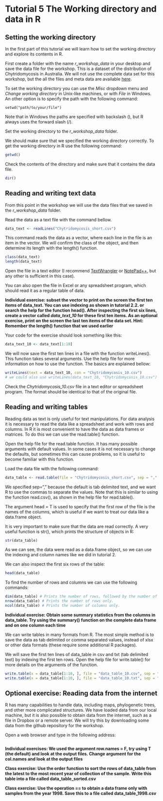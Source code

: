 Tutorial 5 The Working directory and data in R
==============================================

Setting the working directory
-----------------------------
 
 In the first part of this tutorial we will learn how to set the working directory and explore its contents in R.
 
First create a folder with the name *r_workshop_data* in your desktop and save the data file for the workshop. This is a dataset of the distribution of Chytridomycosis in Australia. We will not use the complete data set for this workshop, but the all the files and meta data are available [here](http://ecologicaldata.org/wiki/distribution-and-host-range-chytridiomycosis-australia).


 
To set the working directory you can use the *Misc* dropdown menu and *Change working directory* in Unix-like machines, or with *File* in Windows.
An other option is to specify the path with the following command:

```
setwd("path/to/your/file")
``` 

Note that in Windows the paths are specified with backslash (\), but R always uses the forward slash (/).

Set the working directory to the *r_workshop_data* folder.

We should make sure that we specified the working directory correctly. To get the working directory in R use the following command:

```r
getwd()
```

Check the contents of the directory and make sure that it contains the data file.

```r
dir()
```

Reading and writing text data
-----------------------------

From this point in the workshop we will use the data files that we saved in the *r_workshop_data* folder.

Read the data as a text file with the command bellow.

```r
data_text <- readLines("Chytridomycosis_short.csv")
```
This command reads the data as a vector, where each line in the file is an item in the vector. We will confirm the class of the object, and then determine its length with the length() function.

```r
class(data_text)
length(data_text)
```

Open the file in a text editor (I recommend [TextWrangler](http://www.barebones.com/products/textwrangler/) or [NotePad++](http://notepad-plus-plus.org/download/v6.5.html), but any other is sufficient in this case).

You can also open the file in Excel or any spreadsheet program, which should read it as a regular table of data.

**Individual exercise: subset the vector to print on the screen the first ten items of data_text. You can use indexing as shown in tutorial 2.2. or search the help for the function head(). 
After inspecting the first six lines, create a vector called *data_text_10* for these first ten items.
As an optional exercise, print on the screen the last ten items of the data set. Hint: Remember the length() function that we used earlier**

Your code for the exercise should look something like this:

```r
data_text_10 <- data_text[1:10]
```

We will now save the first ten lines in a file with the function writeLines(). This function takes several arguments. Use the help file for more information on how to use the function. The basics are explained bellow:

```r
writeLines(text = data_text_10, con = "Chytridomycosis_10.csv")
# we could also use writeLines(data_text_10, "Chytridomycosis_10.csv")
```

Check the *Chytridomycosis_10.csv* file in a text editor or spreadsheet program. The format should be identical to that of the original file. 

Reading and writing tables
--------------------------

Reading data as text is only useful for text manipulations. For data analysis it is necessary to read the data like a spreadsheet and work with rows and columns. In R it is most convenient to have the data as data frames or matrices. To do this we can use the read.table() function.

Open the help file for the read.table function. It has many possible arguments with default values. In some cases it is not necessary to change the defaults, but sometimes this can cause problems, so it is useful to become familiar with this function. 

Load the data file with the following command:

```r
data_table <- read.table(file = "Chytridomycosis_short.csv", sep = ",", head = T)
```

We specified sep="," because the default is tab delimited text, and we want R to use the commas to separate the values. Note that this is similar to using the function read.csv(), as shown in the help file for read.table().

The argument head = T is used to specify that the first row of the file is the names of the columns, which is useful if we want to treat our data like a data.frame object.

It is very important to make sure that the data are read correctly. A very useful function is str(), which prints the structure of objects in R:

```r
str(data_table)
```
As we can see, the data were read as a data.frame object, so we can use the indexing and column names like we did in tutorial 2.

We can also inspect the first six rows of the table:

```r
head(data_table)
````

To find the number of rows and columns we can use the following commands:

```r
dim(data_table) # Prints the number of rows, followed by the number of columns.
nrow(data_table) # Prints the number of rows only.
ncol(data_table) # Prints the number of columns only.
```
**Individual exercise: Obtain some summary statistics from the columns in data_table. Try using the summary() function on the complete data frame and on one column each time**


We can write tables in many formats from R. The most simple method is to save the data as tab delimited or comma separated values, instead of xlsx or other data formats (these require some additional R packages).

We will save the first ten lines of data_table in csv and txt (tab delimited text) by indexing the first ten rows. Open the help file for write.table() for more details on the arguments of the function.

```r
write.table(x = data_table[1:10, ], file = "data_table_10.csv", sep = ",", row.names = F)
write.table(x = data_table[1:10, ], file = "data_table_10.txt", sep = "\t", row.names = F)
```

Optional exercise: Reading data from the internet
-------------------------------------------------

R has many capabilities to handle data, including maps, phylogenetic trees, and other more complicated structures. We have loaded data from our local machine, but it is also possible to obtain data from the internet, such as a file in Dropbox or a remote server. We will try this by downloading some data from the github repository for the workshop.

Open a web browser and type in the following address:

```
```



**Individual exercises: We used the argument row.names = F, try using T (the default) and look at the output files. 
Change argument for the col.names and look at the output files**

**Class exercise: Use the order function to sort the rows of data_table from the latest to the most recent year of collection of the sample. Write this table into a file called data_table_sorted.csv**

**Class exercise: Use the operation ==  to obtain a data frame only with samples from the year 1998. Save this to a file called data_table_1998.csv**





